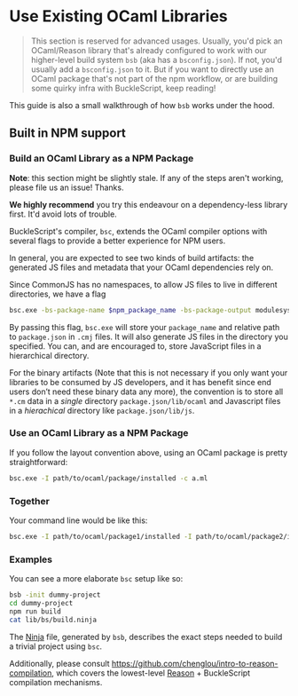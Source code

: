 # Use Existing OCaml Libraries

> This section is reserved for advanced usages. Usually, you'd pick an OCaml/Reason library that's already configured to work with our higher-level build system `bsb` (aka has a `bsconfig.json`). If not, you'd usually add a `bsconfig.json` to it. But if you want to directly use an OCaml package that's not part of the npm workflow, or are building some quirky infra with BuckleScript, keep reading!

This guide is also a small walkthrough of how `bsb` works under the hood.

## Built in NPM support

### Build an OCaml Library as a NPM Package

**Note**: this section might be slightly stale. If any of the steps aren't working, please file us an issue! Thanks.

**We highly recommend** you try this endeavour on a dependency-less library first. It'd avoid lots of trouble.

BuckleScript's compiler, `bsc`, extends the OCaml compiler options with several flags to provide a better experience for NPM users.

In general, you are expected to see two kinds of build artifacts: the generated JS files and metadata that your OCaml dependencies rely on.

Since CommonJS has no namespaces, to allow JS files to live in different directories, we have a flag

```sh
bsc.exe -bs-package-name $npm_package_name -bs-package-output modulesystem:path/to/your/js/dir -c a.ml
```

By passing this flag, `bsc.exe` will store your `package_name` and relative path to `package.json` in `.cmj` files. It will also generate JS files in the directory you specified. You can, and are encouraged to, store JavaScript files in a hierarchical directory.

For the binary artifacts (Note that this is not necessary if you only want your libraries to be consumed by JS developers, and it has benefit since end users don’t need these binary data any more), the convention is to store all `*.cm` data in a *single* directory `package.json/lib/ocaml` and Javascript files in a *hierachical* directory like `package.json/lib/js`.

### Use an OCaml Library as a NPM Package

If you follow the layout convention above, using an OCaml package is pretty straightforward:

```sh
bsc.exe -I path/to/ocaml/package/installed -c a.ml
```

### Together

Your command line would be like this:

```sh
bsc.exe -I path/to/ocaml/package1/installed -I path/to/ocaml/package2/installed  -bs-package-name $npm_package_name -bs-package-output commonjs:path/to/lib/js/ -c a.ml
```

### Examples

You can see a more elaborate `bsc` setup like so:

```sh
bsb -init dummy-project
cd dummy-project
npm run build
cat lib/bs/build.ninja
```

The [Ninja](https://ninja-build.org) file, generated by `bsb`, describes the exact steps needed to build a trivial project using `bsc`.

Additionally, please consult https://github.com/chenglou/intro-to-reason-compilation, which covers the lowest-level [Reason](https://reasonml.github.io) + BuckleScript compilation mechanisms.
